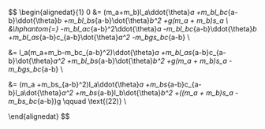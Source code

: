 $$
\begin{alignedat}{1}
0 &=
   (m_a+m_b)l_a\ddot{\theta}_a
    +m_bl_bc_{a-b}\ddot{\theta}_b
    +m_bl_bs_{a-b}\dot{\theta}_b^2
    +g(m_a + m_b)s_a \\
&\hphantom{=}
    -m_bl_ac_{a-b}^2\ddot{\theta}_a
    -m_bl_bc_{a-b}\ddot{\theta}_b
    +m_bl_as_{a-b}c_{a-b}\dot{\theta}_a^2
    -m_bgs_bc_{a-b}
  \\

  &=
   l_a(m_a+m_b-m_bc_{a-b}^2)\ddot{\theta}_a
    +m_bl_as_{a-b}c_{a-b}\dot{\theta}_a^2
    +m_bl_bs_{a-b}\dot{\theta}_b^2
    +g(m_a + m_b)s_a -m_bgs_bc_{a-b} \\

  &=
   (m_a +m_bs_{a-b}^2)l_a\ddot{\theta}_a
    +m_bs_{a-b}c_{a-b}l_a\dot{\theta}_a^2
    +m_bs_{a-b}l_b\dot{\theta}_b^2
    +((m_a + m_b)s_a -m_bs_bc_{a-b})g  \qquad \text{(22)} \\

\end{alignedat}
$$
